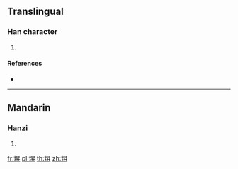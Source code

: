 {{character info/new}}
==Translingual==

===Han character===
{{Han char|rn=86|rad=火|as=08|sn=12|four=96840|canj=FAHT}}

# {{defn|Han|sort=火08}}

====References====
* {{Han ref|kx=0675.191|dkj=19158|hdz=32209.080|uh=713A|ud=28986|bh=DA64|bd=55908}}

----

==Mandarin==

===Hanzi===
{{cmn-hanzi|pin=[[shēng]] ([[sheng1]])|wg=sheng<sup>1</sup>}}

# {{defn|lang=cmn|sort=火08}}

[[fr:焺]]
[[pl:焺]]
[[th:焺]]
[[zh:焺]]